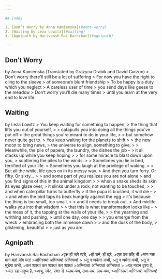 ```yaml
---
---

## Index

1. [Don’t Worry by Anna Kamienska](#dont-worry)
2. [Waiting by Leza Lowitz](#waiting)
3. [Agnipath by Harivansh Rai Bachchan](#agnipath)

---
```


## Don’t Worry

<PoetryAuthor>
by Anna Kamienska (Translated by Grażyna Drabik and David Curzon)
</PoetryAuthor>

<Poetry>
> Don’t worry there’ll still be a lot of suffering
> For now you have the right to cling to the sleeve
> of someone’s blunt friendship
> To be happy is a duty which you neglect
> A careless user of time
> you send days like geese to the meadow
> Don’t worry you’ll die many times
> until you learn at the very end to love life
</Poetry>


## Waiting

<PoetryAuthor>
by Leza Lowitz
</PoetryAuthor>

<Poetry>
> You keep waiting for something to happen,
> the thing that lifts you out of yourself,
>
> catapults you into doing all the things you've put off
> the great things you're meant to do in your life,
>
> but somehow never quite get to.
> You keep waiting for the planets to shift
>
> the new moon to bring news,
> the universe to align, something to give.
>
> Meanwhile, the pile of papers, the laundry, the dishes the job –
> it all stacks up while you keep hoping
>
> for some miracle to blast down upon you,
> scattering the piles to the winds.
>
> Sometimes you lie in bed, terrified of your life.
> Sometimes you laugh at the privilege of waking.
>
> But all the while, life goes on in its messy way.
> And then you turn forty. Or fifty. Or sixty...
>
> and some part of you realizes you are not alone
> and you find signs of this in the animal kingdom
>
> when a snake sheds its skin its eyes glaze over,
> it slinks under a rock, not wanting to be touched,
>
> and when caterpillar turns to butterfly
> if the pupa is brushed, it will die –
>
> and when the bird taps its beak hungrily against the egg
> it's because the thing is too small, too small,
>
> and it needs to break out.
> And midlife walks you into that wisdom
>
> that this is what transformation looks like –
> the mess of it, the tapping at the walls of your life,
>
> the yearning and writhing and pushing,
> until one day, one day
>
> you emerge from the wreck
> embracing both the immense dawn
>
> and the dusk of the body,
> glistening, beautiful
>
> just as you are.
</Poetry>

## Agnipath

<PoetryAuthor>
by Harivansh Rai Bachchan
</PoetryAuthor>

<Poetry>
>वृक्ष हों भले खड़े,
>हों घने, हों बड़े,
>एक पत्र छाँह भी
>मांग मत! मांग मत! मांग मत!
>अग्निपथ! अग्निपथ! अग्निपथ!
>
>तू न थकेगा कभी,
>तू न थमेगा कभी,
>तू न मुड़ेगा कभी,
>कर शपथ! कर शपथ! कर शपथ!
>अग्निपथ! अग्निपथ! अग्निपथ!
>
>यह महान दृश्य है,
>चल रहा मनुष्य है,
>अश्रु, स्वेद, रक्त से
>लथ-पथ, लथ-पथ, लथ-पथ,
>अग्निपथ! अग्निपथ! अग्निपथ!
</Poetry>
